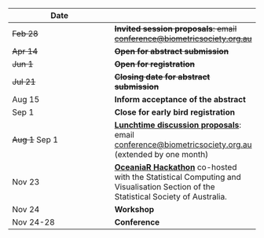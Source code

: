 | Date | &nbsp; |
| --- | --- |
| ~~Feb 28~~ | ~~**Invited session proposals**: email <conference@biometricsociety.org.au>~~ |
| ~~Apr 14~~  | ~~**Open for abstract submission**~~
| ~~Jun 1~~ | ~~**Open for registration**~~
| ~~Jul 21~~ | ~~**Closing date for abstract submission**~~
| Aug 15 | **Inform acceptance of the abstract**
| Sep 1 | **Close for early bird registration**
| ~~Aug 1~~ Sep 1 | [**Lunchtime discussion proposals**](updates.html#call-for-invited-sessions-and-lunchtime-discussions): email <conference@biometricsociety.org.au> (extended by one month)
| Nov 23 | [**OceaniaR Hackathon**](https://statsocaus.github.io/oceaniar-hack-2025/) co-hosted with the Statistical Computing and Visualisation Section of the Statistical Society of Australia.
| Nov 24 | **Workshop**
| Nov 24-28 | **Conference**

